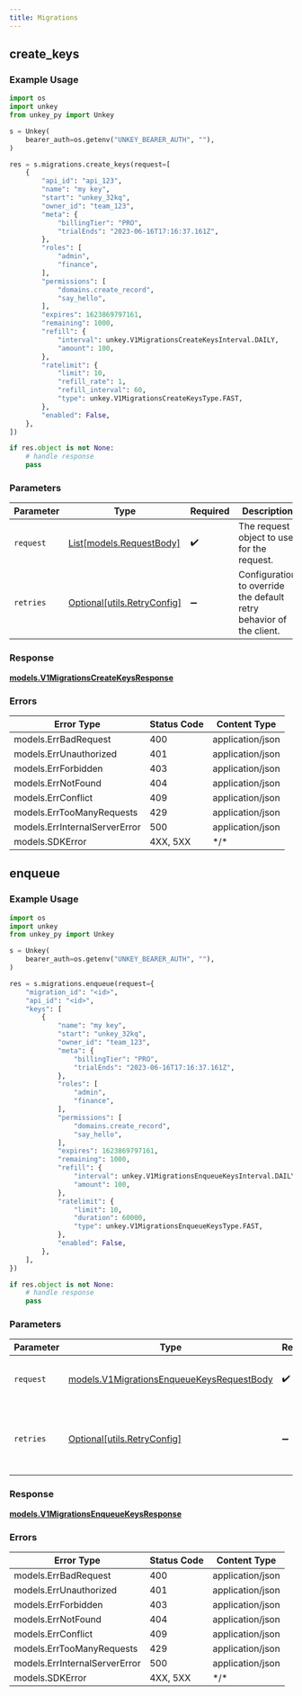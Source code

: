 ```yaml
---
title: Migrations
---
```


## create_keys

### Example Usage

```python
import os
import unkey
from unkey_py import Unkey

s = Unkey(
    bearer_auth=os.getenv("UNKEY_BEARER_AUTH", ""),
)

res = s.migrations.create_keys(request=[
    {
        "api_id": "api_123",
        "name": "my key",
        "start": "unkey_32kq",
        "owner_id": "team_123",
        "meta": {
            "billingTier": "PRO",
            "trialEnds": "2023-06-16T17:16:37.161Z",
        },
        "roles": [
            "admin",
            "finance",
        ],
        "permissions": [
            "domains.create_record",
            "say_hello",
        ],
        "expires": 1623869797161,
        "remaining": 1000,
        "refill": {
            "interval": unkey.V1MigrationsCreateKeysInterval.DAILY,
            "amount": 100,
        },
        "ratelimit": {
            "limit": 10,
            "refill_rate": 1,
            "refill_interval": 60,
            "type": unkey.V1MigrationsCreateKeysType.FAST,
        },
        "enabled": False,
    },
])

if res.object is not None:
    # handle response
    pass

```

### Parameters

| Parameter                                                           | Type                                                                | Required                                                            | Description                                                         |
| ------------------------------------------------------------------- | ------------------------------------------------------------------- | ------------------------------------------------------------------- | ------------------------------------------------------------------- |
| `request`                                                           | [List[models.RequestBody]](https://github.com/unkeyed/unkey-py/tree/main/docs/models/.md)                        | :heavy_check_mark:                                                  | The request object to use for the request.                          |
| `retries`                                                           | [Optional[utils.RetryConfig]](https://github.com/unkeyed/unkey-py/tree/main/docs/models/utils/retryconfig.md)    | :heavy_minus_sign:                                                  | Configuration to override the default retry behavior of the client. |

### Response

**[models.V1MigrationsCreateKeysResponse](https://github.com/unkeyed/unkey-py/tree/main/docs/models/v1migrationscreatekeysresponse.md)**

### Errors

| Error Type                    | Status Code                   | Content Type                  |
| ----------------------------- | ----------------------------- | ----------------------------- |
| models.ErrBadRequest          | 400                           | application/json              |
| models.ErrUnauthorized        | 401                           | application/json              |
| models.ErrForbidden           | 403                           | application/json              |
| models.ErrNotFound            | 404                           | application/json              |
| models.ErrConflict            | 409                           | application/json              |
| models.ErrTooManyRequests     | 429                           | application/json              |
| models.ErrInternalServerError | 500                           | application/json              |
| models.SDKError               | 4XX, 5XX                      | \*/\*                         |

## enqueue

### Example Usage

```python
import os
import unkey
from unkey_py import Unkey

s = Unkey(
    bearer_auth=os.getenv("UNKEY_BEARER_AUTH", ""),
)

res = s.migrations.enqueue(request={
    "migration_id": "<id>",
    "api_id": "<id>",
    "keys": [
        {
            "name": "my key",
            "start": "unkey_32kq",
            "owner_id": "team_123",
            "meta": {
                "billingTier": "PRO",
                "trialEnds": "2023-06-16T17:16:37.161Z",
            },
            "roles": [
                "admin",
                "finance",
            ],
            "permissions": [
                "domains.create_record",
                "say_hello",
            ],
            "expires": 1623869797161,
            "remaining": 1000,
            "refill": {
                "interval": unkey.V1MigrationsEnqueueKeysInterval.DAILY,
                "amount": 100,
            },
            "ratelimit": {
                "limit": 10,
                "duration": 60000,
                "type": unkey.V1MigrationsEnqueueKeysType.FAST,
            },
            "enabled": False,
        },
    ],
})

if res.object is not None:
    # handle response
    pass

```

### Parameters

| Parameter                                                                                       | Type                                                                                            | Required                                                                                        | Description                                                                                     |
| ----------------------------------------------------------------------------------------------- | ----------------------------------------------------------------------------------------------- | ----------------------------------------------------------------------------------------------- | ----------------------------------------------------------------------------------------------- |
| `request`                                                                                       | [models.V1MigrationsEnqueueKeysRequestBody](https://github.com/unkeyed/unkey-py/tree/main/docs/models/v1migrationsenqueuekeysrequestbody.md) | :heavy_check_mark:                                                                              | The request object to use for the request.                                                      |
| `retries`                                                                                       | [Optional[utils.RetryConfig]](https://github.com/unkeyed/unkey-py/tree/main/docs/models/utils/retryconfig.md)                                | :heavy_minus_sign:                                                                              | Configuration to override the default retry behavior of the client.                             |

### Response

**[models.V1MigrationsEnqueueKeysResponse](https://github.com/unkeyed/unkey-py/tree/main/docs/models/v1migrationsenqueuekeysresponse.md)**

### Errors

| Error Type                    | Status Code                   | Content Type                  |
| ----------------------------- | ----------------------------- | ----------------------------- |
| models.ErrBadRequest          | 400                           | application/json              |
| models.ErrUnauthorized        | 401                           | application/json              |
| models.ErrForbidden           | 403                           | application/json              |
| models.ErrNotFound            | 404                           | application/json              |
| models.ErrConflict            | 409                           | application/json              |
| models.ErrTooManyRequests     | 429                           | application/json              |
| models.ErrInternalServerError | 500                           | application/json              |
| models.SDKError               | 4XX, 5XX                      | \*/\*                         |
